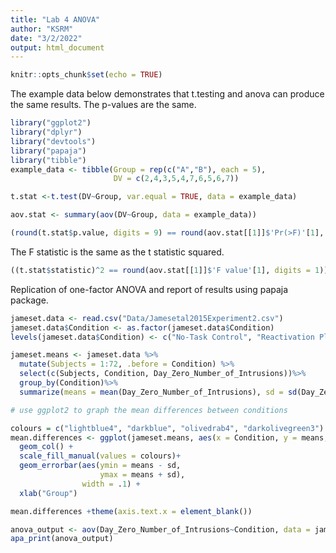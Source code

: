 ```yaml
---
title: "Lab 4 ANOVA"
author: "KSRM"
date: "3/2/2022"
output: html_document
---
```


```r
knitr::opts_chunk$set(echo = TRUE)
```

The example data below demonstrates that t.testing and anova can produce the same results. The p-values are the same. 
```r
library("ggplot2")
library("dplyr")
library("devtools")
library("papaja")
library("tibble")
example_data <- tibble(Group = rep(c("A","B"), each = 5),
                       DV = c(2,4,3,5,4,7,6,5,6,7))

t.stat <-t.test(DV~Group, var.equal = TRUE, data = example_data)

aov.stat <- summary(aov(DV~Group, data = example_data))

(round(t.stat$p.value, digits = 9) == round(aov.stat[[1]]$'Pr(>F)'[1], digits = 9))
```

The F statistic is the same as the t statistic squared. 

```r
((t.stat$statistic)^2 == round(aov.stat[[1]]$'F value'[1], digits = 1))
```


Replication of one-factor ANOVA and report of results using papaja package.
```r
jameset.data <- read.csv("Data/Jamesetal2015Experiment2.csv")
jameset.data$Condition <- as.factor(jameset.data$Condition)
levels(jameset.data$Condition) <- c("No-Task Control", "Reactivation Plus Tetris", "Tetris Only", "Reactivation Only")

jameset.means <- jameset.data %>%
  mutate(Subjects = 1:72, .before = Condition) %>%
  select(c(Subjects, Condition, Day_Zero_Number_of_Intrusions))%>%
  group_by(Condition)%>%
  summarize(means = mean(Day_Zero_Number_of_Intrusions), sd = sd(Day_Zero_Number_of_Intrusions))

# use ggplot2 to graph the mean differences between conditions

colours = c("lightblue4", "darkblue", "olivedrab4", "darkolivegreen3")
mean.differences <- ggplot(jameset.means, aes(x = Condition, y = means, fill = Condition)) +
  geom_col() +
  scale_fill_manual(values = colours)+ 
  geom_errorbar(aes(ymin = means - sd,
                    ymax = means + sd),
                width = .1) +
  xlab("Group") 

mean.differences +theme(axis.text.x = element_blank())

anova_output <- aov(Day_Zero_Number_of_Intrusions~Condition, data = jameset.data)
apa_print(anova_output)
```

